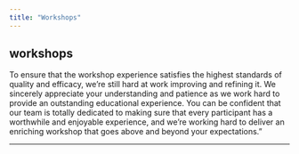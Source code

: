 ```yaml
---
title: "Workshops"
---
```

## workshops\

To ensure that the workshop experience satisfies the highest standards of quality and efficacy, we're still hard at work improving and refining it. We sincerely appreciate your understanding and patience as we work hard to provide an outstanding educational experience. You can be confident that our team is totally dedicated to making sure that every participant has a worthwhile and enjoyable experience, and we're working hard to deliver an enriching workshop that goes above and beyond your expectations."

---